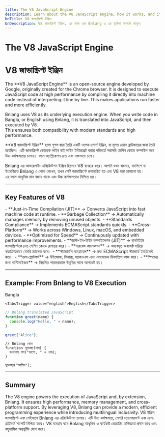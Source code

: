 ```yaml
---
title: The V8 JavaScript Engine
description: Learn about the V8 JavaScript engine, how it works, and its role in Bnlang.
bnTitle: V8 জাভাস্ক্রিপ্ট ইঞ্জিন
bnDescription: V8 জাভাস্ক্রিপ্ট ইঞ্জিন, এর কাজ এবং Bnlang এ এর ভূমিকা সম্পর্কে জানুন।
---
```


# <I18nEnglish>The V8 JavaScript Engine</I18nEnglish>
# <I18nBangla>V8 জাভাস্ক্রিপ্ট ইঞ্জিন</I18nBangla>


<I18nEnglish>
The **V8 JavaScript Engine** is an open-source engine developed by Google, originally created for the Chrome browser.  
It is designed to execute JavaScript code at high performance by compiling it directly into machine code instead of interpreting it line by line.  
This makes applications run faster and more efficiently.

Bnlang uses V8 as its underlying execution engine. When you write code in Bangla, or English using Bnlang, it is translated into JavaScript, and then executed by V8.  
This ensures both compatibility with modern standards and high performance.
</I18nEnglish>

<I18nBangla>
**V8 জাভাস্ক্রিপ্ট ইঞ্জিন** হলো গুগল দ্বারা তৈরি একটি ওপেন-সোর্স ইঞ্জিন, যা মূলত ক্রোম ব্রাউজারের জন্য তৈরি হয়েছিল।  
এটি জাভাস্ক্রিপ্ট কোডকে লাইন বাই লাইন ইন্টারপ্রেট করার পরিবর্তে সরাসরি মেশিন কোডে কম্পাইল করে উচ্চ কর্মক্ষমতায় চালায়।  
ফলে অ্যাপ্লিকেশন দ্রুত এবং দক্ষভাবে চলে।

Bnlang এর আন্ডারলাইং এক্সিকিউশন ইঞ্জিন হিসেবে V8 ব্যবহার করে। আপনি যখন বাংলায়, বাংলিশে বা ইংরেজিতে Bnlang এ কোড লেখেন, তখন সেটি জাভাস্ক্রিপ্টে রূপান্তরিত হয় এবং V8 দ্বারা চালানো হয়।  
এর ফলে আধুনিক মান বজায় থাকে এবং উচ্চ কর্মক্ষমতাও নিশ্চিত হয়।
</I18nBangla>



---

## Key Features of V8

<I18nEnglish>
- **Just-in-Time Compilation (JIT)** → Converts JavaScript into fast machine code at runtime.  
- **Garbage Collection** → Automatically manages memory by removing unused objects.  
- **Standards Compliance** → Implements ECMAScript standards quickly.  
- **Cross-Platform** → Works across Windows, Linux, macOS, and embedded devices.  
- **Optimized for Speed** → Continuously updated with performance improvements.
</I18nEnglish>

<I18nBangla>
- **জাস্ট-ইন-টাইম কম্পাইলেশন (JIT)** → রানটাইমে জাভাস্ক্রিপ্টকে দ্রুত মেশিন কোডে রূপান্তর করে।  
- **গারবেজ কালেকশন** → অব্যবহৃত অবজেক্ট সরিয়ে স্বয়ংক্রিয়ভাবে মেমরি ম্যানেজ করে।  
- **স্ট্যান্ডার্ডস কমপ্লায়েন্স** → দ্রুত ECMAScript স্ট্যান্ডার্ড ইমপ্লিমেন্ট করে।  
- **ক্রস-প্ল্যাটফর্ম** → উইন্ডোজ, লিনাক্স, ম্যাকওএস এবং এমবেডেড ডিভাইসে কাজ করে।  
- **স্পিডের জন্য অপ্টিমাইজড** → নিয়মিত পারফরম্যান্স উন্নতির সাথে আপডেট হয়।
</I18nBangla>



---

## Example: From Bnlang to V8 Execution

<Tabs defaultValue="bangla" className="w-full">
  <TabsList>
    <TabsTrigger value="bangla">Bangla</TabsTrigger>
    
    <TabsTrigger value="english">English</TabsTrigger>
  </TabsList>

  <TabsContent value="english">

```js
// Bnlang translated JavaScript
function greet(name) {
  console.log("Hello, " + name);
}

greet("Alice");
```
  </TabsContent>

  <TabsContent value="bangla">

```bnl
// Bnlang কোড
function শুভেচ্ছা(নাম) {
  কনসোল.লগ("হ্যালো, " + নাম);
}

শুভেচ্ছা("আলিস");
```
  </TabsContent>

  
</Tabs>

---

## Summary

<I18nEnglish>
The V8 engine powers the execution of JavaScript and, by extension, Bnlang.  
It ensures high performance, memory management, and cross-platform support.  
By leveraging V8, Bnlang can provide a modern, efficient programming experience while introducing multilingual inclusivity.
</I18nEnglish>

<I18nBangla>
V8 ইঞ্জিন জাভাস্ক্রিপ্ট এবং সেইসাথে Bnlang এর এক্সিকিউশন চালায়।  
এটি উচ্চ কর্মক্ষমতা, মেমরি ম্যানেজমেন্ট এবং ক্রস-প্ল্যাটফর্ম সাপোর্ট নিশ্চিত করে।  
V8 ব্যবহার করে Bnlang আধুনিক ও কার্যকরী প্রোগ্রামিং অভিজ্ঞতা প্রদান করে এবং বহুভাষিক অন্তর্ভুক্তি যোগ করে।
</I18nBangla>


